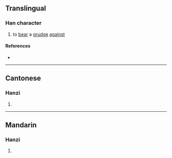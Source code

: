 {{character info/new}}
==Translingual==

===Han character===
{{Han char|rn=61|rad=心|as=08|sn=12|four=30331|canj=JNUP|ids=⿱宛心}}

# to [[bear]] a [[grudge]] [[against]]

====References====
* {{Han ref|kx=0390.160|dkj=10772|dj=0724.140|hdz=42312.060|uh=60CC|ud=24780|bh=D8FA|bd=55546}}

----

==Cantonese==

===Hanzi===
{{yue-hanzi|jyut=[[jyun3]]|y=yun3}}

# {{defn|lang=yue|sort=心08}}

----

==Mandarin==

===Hanzi===
{{cmn-hanzi|pin=[[yuān]] ([[yuan1]])|wg=yüan<sup>1</sup>}}

# {{defn|lang=cmn|sort=心08}}